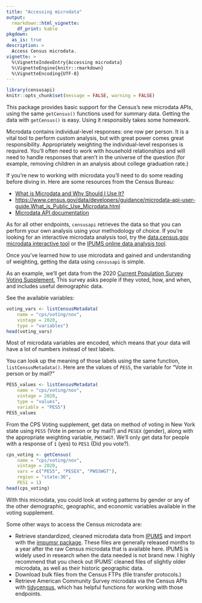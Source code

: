 ```yaml
---
title: "Accessing microdata"
output: 
  rmarkdown::html_vignette:
    df_print: kable
pkgdown:
  as_is: true
description: >
  Access Census microdata.
vignette: >
  %\VignetteIndexEntry{Accessing microdata}
  %\VignetteEngine{knitr::rmarkdown}
  %\VignetteEncoding{UTF-8}
---
```


```r
library(censusapi)
knitr::opts_chunk$set(message = FALSE, warning = FALSE)
```


This package provides basic support for the Census's new microdata APIs, using the same `getCensus()` functions used for summary data. Getting the data with `getCensus()` is easy. Using it responsibly takes some homework.

Microdata contains individual-level responses: one row per person. It is a vital tool to perform custom analysis, but with great power comes great responsibility. Appropriately weighting the individual-level responses is required. You'll often need to work with household relationships and will need to handle responses that aren't in the universe of the question (for example, removing children in an analysis about college graduation rate.) 

If you're new to working with microdata you'll need to do some reading before diving in. Here are some resources from the Census Bureau:

* [What is Microdata and Why Should I Use It?](https://www.census.gov/data/academy/data-gems/2020/what-is-microdata-and-why-should-i-use-it.html)
* [https://www.census.gov/data/developers/guidance/microdata-api-user-guide.What_is_Public_Use_Microdata.html](https://www.census.gov/data/developers/guidance/microdata-api-user-guide.What_is_Public_Use_Microdata.html)
* [Microdata API documentation](https://www.census.gov/data/developers/data-sets/census-microdata-api.html)

As for all other endpoints, `censusapi` retrieves the data so that you can perform your own analysis using your methodology of choice. If you're looking for an interactive microdata analysis tool, try the [data.census.gov microdata interactive tool](https://data.census.gov/mdat/#/) or the [IPUMS online data analysis tool](https://cps.ipums.org/cps/sda.shtml).

Once you've learned how to use microdata and gained and understanding of weighting, getting the data using `censusapi` is simple.

As an example, we'll get data from the 2020 [Current Population Survey Voting Supplement.](https://www.census.gov/data/developers/data-sets/census-microdata-api/cps/voting.html) This survey asks people if they voted, how, and when, and includes useful demographic data.

See the available variables:

```r
voting_vars <- listCensusMetadata(
	name = "cps/voting/nov",
	vintage = 2020,
	type = "variables")
head(voting_vars)
```

Most of microdata variables are encoded, which means that your data will have a lot of numbers instead of text labels.

You can look up the meaning of those labels using the same function, `listCensusMetadata()`. Here are the values of `PES5`, the variable for "Vote in person or by mail?"

```r
PES5_values <- listCensusMetadata(
	name = "cps/voting/nov",
	vintage = 2020,
	type = "values",
	variable = "PES5")
PES5_values
```

From the CPS Voting supplement, get data on method of voting in New York state using `PES5` (Vote in person or by mail?) and `PESEX` (gender), along with the appropriate weighting variable, `PWSSWGT`. We'll only get data for people with a response of `1` (yes) to `PES1` (Did you vote?).

```r
cps_voting <- getCensus(
	name = "cps/voting/nov",
	vintage = 2020,
	vars = c("PES5", "PESEX", "PWSSWGT"),
	region = "state:36",
	PES1 = 1)
head(cps_voting)
```
With this microdata, you could look at voting patterns by gender or any of the other demographic, geographic, and economic variables available in the voting supplement.

Some other ways to access the Census microdata are:

* Retrieve standardized, cleaned microdata data from [IPUMS](https://www.ipums.org/) and import with the [impumsr package](https://tech.popdata.org/ipumsr/). These files are generally released months to a year after the raw Census microdata that is available here. IPUMS is widely used in research when the data needed is not brand new. I highly recommend that you check out IPUMS' cleaned files of slightly older microdata, as well as their historic geographic data.
* Download bulk files from the Census FTPs (file transfer protocols.)
* Retrieve American Community Survey microdata via the Census APIs with [tidycensus](https://walker-data.com/tidycensus/articles/pums-data.html), which has helpful functions for working with those endpoints.

